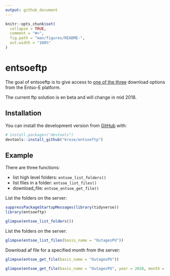 ```yaml
---
output: github_document
---
```


<!-- README.md is generated from README.Rmd. Please edit that file -->

```r
knitr::opts_chunk$set(
  collapse = TRUE,
  comment = "#>",
  fig.path = "man/figures/README-",
  out.width = "100%"
)
```
# entsoeftp

The goal of entsoeftp is to give access to [one of the three](https://entsoe.zendesk.com/hc/en-us/articles/115000173266-Overview-of-data-download-options-on-Transparency-Platform) download options from the Entso-E platform.

The current ftp solution is en beta and will change in mid 2018.

## Installation

You can install the development version from [GitHub](https://github.com/) with:

``` r
# install.packages("devtools")
devtools::install_github("krose/entsoeftp")
```
## Example

There are three functions:

- list high level folders: `entsoe_list_folders()`
- list files in a folder: `entsoe_list_files()`
- download_file: `entsoe_entsoe_get_file()`

List the folders on the server:

```r
suppressPackageStartupMessages(library(tidyverse))
library(entsoeftp)

glimpse(entsoe_list_folders())

```


List the folders on the server:

```r

glimpse(entsoe_list_files(basis_name = "OutagesPU"))

```

Download af file for a specified month from the server:

```r

glimpse(entsoe_get_file(basis_name = "OutagesPU"))

glimpse(entsoe_get_file(basis_name = "OutagesPU", year = 2018, month = 3))

```

